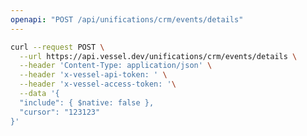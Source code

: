 ```yaml
---
openapi: "POST /api/unifications/crm/events/details"
---
```


<RequestExample>

```bash Request
curl --request POST \
  --url https://api.vessel.dev/unifications/crm/events/details \
  --header 'Content-Type: application/json' \
  --header 'x-vessel-api-token: ' \
  --header 'x-vessel-access-token: '\
  --data '{
  "include": { $native: false },
  "cursor": "123123"
}'
```

</RequestExample>
